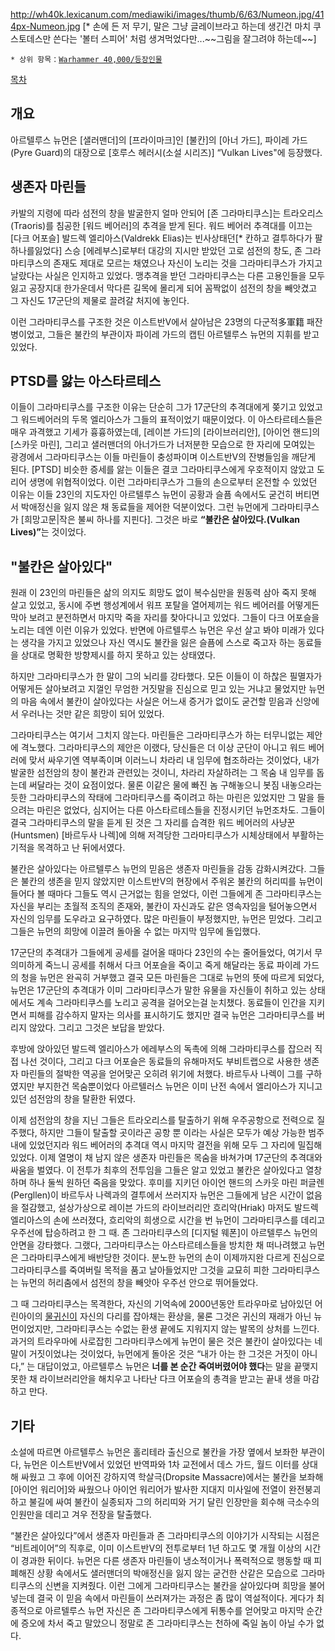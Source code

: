 '''{{{+1 Artellus Numeon}}}'''

http://wh40k.lexicanum.com/mediawiki/images/thumb/6/63/Numeon.jpg/414px-Numeon.jpg
[* 손에 든 저 무기, 말은 그냥 글레이브라고 하는데 생긴건 마치 쿠스토데스만 쓴다는 '볼터 스피어' 처럼 생겨먹었다만...~~그림을 잘그려야 하는데~~]

 * 상위 항목：[[Warhammer 40,000/등장인물]]

[[목차]]

== 개요 ==
아르텔루스 뉴먼은 [샐러맨더]의 [프라이마크]인 [불칸]의 [아너 가드], 파이레 가드(Pyre Guard)의 대장으로 [호루스 헤러시(소설 시리즈)] “Vulkan Lives"에 등장했다.
== 생존자 마린들 ==
카발의 지령에 따라 섬전의 창을 발굴한지 얼마 안되어 [존 그라마티쿠스]는 트라오리스(Traoris)를 침공한 [워드 베어러]의 추격을 받게 된다. 워드 베어러 추격대를 이끄는 [다크 어포슬] 발드렉 엘리아스(Valdrekk Elias)는 빈사상태던[* 칸하고 결투하다가 팔 하나를잃었다] 스승 [에레부스]로부터 대강의 지시만 받았던 고로 섬전의 창도, 존 그라마티쿠스의 존재도 제대로 모르는 채였으나 자신이 노리는 것을 그라마티쿠스가 가지고 날랐다는 사실은 인지하고 있었다. 맹추격을 받던 그라마티쿠스는 다른 고용인들을 모두 잃고 공장지대 한가운데서 막다른 길목에 몰리게 되어 꼼짝없이 섬전의 창을 빼앗겼고 그 자신도 17군단의 제물로 끌려갈 처지에 놓인다.

이런 그라마티쿠스를 구조한 것은 이스트반V에서 살아남은 23명의 다군적多軍籍 패잔병이었고, 그들은 불칸의 부관이자 파이레 가드의 캡틴 아르텔루스 뉴먼의 지휘를 받고 있었다.
== PTSD를 앓는 아스타르테스 ==
이들이 그라마티쿠스를 구조한 이유는 단순히 그가 17군단의 추격대에게 쫒기고 있었고 그 워드베어러의 두목 엘리아스가 그들의 표적이었기 때문이었다. 이 아스타르테스들은 매우 과격했고 기세가 흉흉하였는데, [레이븐 가드]의 [라이브러리안], [아이언 핸드]의 [스카웃 마린], 그리고 샐러맨더의 아너가드가 너저분한 모습으로 한 자리에 모여있는 광경에서 그라마티쿠스는 이들 마린들이 충성파이며 이스트반V의 잔병들임을 깨닫게 된다. [PTSD] 비슷한 증세를 앓는 이들은 결코 그라마티쿠스에게 우호적이지 않았고 도리어 생명에 위협적이었다. 이런 그라마티쿠스가 그들의 손으로부터 온전할 수 있었던 이유는 이들 23인의 지도자인 아르텔루스 뉴먼이 공황과 슬픔 속에서도 굳건히 버티면서 박애정신을 잃지 않은 채 동료들을 제어한 덕분이었다. 그런 뉴먼에게 그라마티쿠스가 [희망고문|작은 불씨 하나를 지핀다]. 그것은 바로 '''“불칸은 살아있다.(Vulkan Lives)”'''는 것이었다.
== '''"불칸은 살아있다"''' ==
원래 이 23인의 마린들은 삶의 의지도 희망도 없이 복수심만을 원동력 삼아 죽지 못해 살고 있었고, 동시에 주변 행성계에서 워프 포탈을 열어제끼는 워드 베어러를 어떻게든 막아 보려고 분전하면서 마지막 죽을 자리를 찾아다니고 있었다. 그들이 다크 어포슬을 노리는 데엔 이런 이유가 있었다. 반면에 아르텔루스 뉴먼은 우선 살고 봐야 미래가 있다는 생각을 가지고 있었으나 자신 역시도 불칸을 잃은 슬픔에 스스로 죽고자 하는 동료들을 상대로 명확한 방향제시를 하지 못하고 있는 상태였다. 

하지만 그라마티쿠스가 한 말이 그의 뇌리를 강타했다. 모든 이들이 이 하찮은 필멸자가 어떻게든 살아보려고 지껄인 무엄한 거짓말을 진심으로 믿고 있는 거냐고 물었지만 뉴먼의 마음 속에서 불칸이 살아있다는 사실은 어느새 증거가 없이도 굳건할 믿음과 신앙에서 우러나는 것만 같은 희망이 되어 있었다. 

그라마티쿠스는 여기서 그치지 않는다. 마린들은 그라마티쿠스가 하는 터무니없는 제안에 격노했다. 그라마티쿠스의 제안은 이랬다, 당신들은 더 이상 군단이 아니고 워드 베어러에 맞서 싸우기엔 역부족이며 이러느니 차라리 내 임무에 협조하라는 것이었다, 내가 발굴한 섬전암의 창이 불칸과 관련있는 것이니, 차라리 자살하려는 그 목숨 내 임무를 돕는데 써달라는 것이 요점이었다. 물론 이같은 물에 빠진 놈 구해놓으니 봇짐 내놓으라는 듯한 그라마티쿠스의 작태에 그라마티쿠스를 죽이려고 하는 마린은 있었지만 그 말을 들으려는 마린은 없었다, 심지어는 다른 아스타르테스들을 진정시키던 뉴먼조차도. 그들이 결국 그라마티쿠스의 말을 듣게 된 것은 그 자리를 습격한 워드 베어러의 사냥꾼(Huntsmen) [바르두사 나렉]에 의해 저격당한 그라마티쿠스가 시체상태에서 부활하는 기적을 목격하고 난 뒤에서였다. 

불칸은 살아있다는 아르텔루스 뉴먼의 믿음은 생존자 마린들을 감동 감화시켜갔다. 그들은 불칸의 생존을 믿지 않았지만 이스트반V의 현장에서 주워온 불칸의 허리띠를 뉴먼이 들어다 볼 때마다 그들도 역시 근거없는 힘을 얻었다, 이런 그들에게 존 그라마티쿠스는 자신을 부리는 초월적 조직의 존재와, 불칸이 자신과도 같은 영속자임을 털어놓으면서 자신의 임무를 도우라고 요구하였다. 많은 마린들이 부정했지만, 뉴먼은 믿었다. 그리고 그들은 뉴먼의 희망에 이끌려 돌아올 수 없는 마지막 임무에 돌입했다.

17군단의 추격대가 그들에게 공세를 걸어올 때마다 23인의 수는 줄어들었다, 여기서 무의미하게 죽느니 공세를 취해서 다크 어포슬을 죽이고 죽게 해달라는 동료 파이레 가드의 청을 뉴먼은 완곡히 거부했고 결국 모든 마린들은 그대로 뉴먼의 뜻에 따르게 되었다, 뉴먼은 17군단의 추격대가 이미 그라마티쿠스가 말한 유물을 자신들이 취하고 있는 상태에서도 계속 그라마티쿠스를 노리고 공격을 걸어오는걸 눈치챘다. 동료들이 인간을 지키면서 피해를 감수하지 말자는 의사를 표시하기도 했지만 결국 뉴먼은 그라마티쿠스를 버리지 않았다. 그리고 그것은 보답을 받았다.

후방에 앉아있던 발드렉 엘리아스가 에레부스의 독촉에 의해 그라마티쿠스를 잡으러 직접 나선 것이다, 그리고 다크 어포슬은 동료들의 유해마저도 부비트랩으로 사용한 생존자 마린들의 절박한 역공을 얻어맞곤 오히려 위기에 처했다. 바르두사 나렉이 그를 구하였지만 부지한건 목숨뿐이었다 아르텔러스 뉴먼은 이미 난전 속에서 엘리아스가 지니고 있던 섬전암의 창을 탈환한 뒤였다. 

이제 섬전암의 창을 지닌 그들은 트라오리스를 탈출하기 위해 우주공항으로 전력으로 질주했다, 하지만 그들이 탈출할 곳이라곤 공항 뿐 이라는 사실은 모두가 예상 가능한 범주 내에 있었던지라 워드 베어러의 추격대 역시 마지막 결전을 위해 모두 그 자리에 밀집해 있었다. 이제 열명이 채 남지 않은 생존자 마린들은 목숨을 바쳐가며 17군단의 추격대와 싸움을 벌였다. 이 전투가 최후의 전투임을 그들은 알고 있었고 불칸은 살아있다고 열창하며 하나 둘씩 원하던 죽음을 맞았다. 후미를 지키던 아이언 핸드의 스카웃 마린 퍼글렌(Pergllen)이 바르두사 나렉과의 결투에서 쓰러지자 뉴먼은 그들에게 남은 시간이 없음을 절감했고, 설상가상으로 레이븐 가드의 라이브러리안 흐리악(Hriak) 마저도 발드렉 엘리아스의 손에 쓰러졌다, 흐리악의 희생으로 시간을 번 뉴먼이 그라마티쿠스를 데리고 우주선에 탑승하려고 한 그 때. 존 그라마티쿠스의 [디지털 웨폰]이 아르텔루스 뉴먼의 안면을 강타했다. 그랬다, 그라마티쿠스는 아스타르테스들을 방치한 채 떠나려했고 뉴먼은 그라마티쿠스에게 배반당한 것이다. 분노한 뉴먼의 손이 이제까지완 다르게 진심으로 그라마티쿠스를 죽여버릴 목적을 품고 날아들었지만 그것을 교묘히 피한 그라마티쿠스는 뉴먼의 허리춤에서 섬전의 창을 빼앗아 우주선 안으로 뛰어들었다. 

그 때 그라마티쿠스는 목격한다, 자신의 기억속에 2000년동안 트라우마로 남아있던 어린아이의 [[물귀신]]이 자신의 다리를 잡아채는 환상을, 물론 그것은 귀신의 재래가 아닌 뉴먼이었지만,  그라마티쿠스는 수없는 환생 끝에도 지워지지 않는 발목의 상처를 느낀다. 과거의 트라우마에 사로잡힌 그라마티쿠스에게 뉴먼이 물은 것은 불칸이 살아있다는 네 말이 거짓이었냐는 것이었다, 뉴먼에게 돌아온 것은 “내가 아는 한 그것은 거짓이 아니다,” 는 대답이었고, 아르텔루스 뉴먼은 '''너를 본 순간 죽여버렸어야 했다'''는 말을 끝맺지 못한 채 라이브러리안을 해치우고 나타난 다크 어포슬의 총격을 받고는 끝내 생을 마감하고 만다.
== 기타 ==
소설에 따르면 아르텔루스 뉴먼은 홀리테라 출신으로 불칸을 가장 옆에서 보좌한 부관이다, 뉴먼은 이스트반V에서 있었던 반역파와 1차 교전에서 데스 가드, 월드 이터를 상대해 싸웠고 그 후에 이어진 강하지역 학살극(Dropsite Massacre)에서는 불칸을 보좌해 [아이언 워리어]와 싸웠으나 아이언 워리어가 발사한 지대지 미사일에 전열이 완전붕괴하고 불길에 싸여 불칸이 실종되자 그의 허리띠와 거기 달린 인장만을 회수해 극소수의 인원만을 데리고 겨우 전장을 탈출했다. 

“불칸은 살아있다”에서 생존자 마린들과 존 그라마티쿠스의 이야기가 시작되는 시점은 “비트레이어”의 직후로, 이미 이스트반V의 전투로부터 1년 하고도 몇 개월 이상의 시간이 경과한 뒤이다. 뉴먼은 다른 생존자 마린들이 냉소적이거나 폭력적으로 행동할 때 피폐해진 상황 속에서도 샐러맨더의 박애정신을 잃지 않는 굳건한 산같은 모습으로 그라마티쿠스의 신변을 지켜줬다. 이런 그에게 그라마티쿠스는 불칸을 살아있다며 희망을 불어넣는데 결국 이 믿음 속에서 마린들이 쓰러져가는 과정은 좀 많이 역설적이다. 게다가 최종적으로 아르텔루스 뉴먼 자신은 존 그라마티쿠스에게 뒤통수를 얻어맞고 마지막 순간에 증오에 차서 죽고 말았으니 정말로 존 그라마티쿠스는 천하에 죽일 놈이 아닐 수가 없다.
